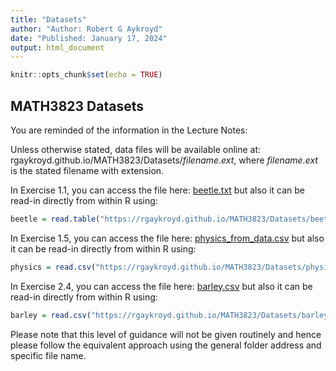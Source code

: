 ---
title: "Datasets"
author: "Author: Robert G Aykroyd"
date: "Published: January 17, 2024"
output: html_document
---

```{r setup, include=FALSE}
knitr::opts_chunk$set(echo = TRUE)
```

## MATH3823 Datasets

::: callout-important
You are reminded of the information in the Lecture Notes:

Unless otherwise stated, data files will be available online at: rgaykroyd.github.io/MATH3823/Datasets/*filename.ext*, where *filename.ext* is the stated filename with extension.
:::

In Exercise 1.1, you can access the file here: [beetle.txt](https://rgaykroyd.github.io/MATH3823/Datasets/beetle.txt) but also it can be read-in directly from within R using:

```{r}
beetle = read.table("https://rgaykroyd.github.io/MATH3823/Datasets/beetle.txt", header=T)
```

In Exercise 1.5, you can access the file here: [physics_from_data.csv](https://rgaykroyd.github.io/MATH3823/Datasets/physics_from_data.csv) but also it can be read-in directly from within R using: 

```{r}
physics = read.csv("https://rgaykroyd.github.io/MATH3823/Datasets/physics_from_data.csv", header=T)
```

In Exercise 2.4, you can access the file here: [barley.csv](https://rgaykroyd.github.io/MATH3823/Datasets/barley.csv) but also it can be read-in directly from within R using: 

```{r}
barley = read.csv("https://rgaykroyd.github.io/MATH3823/Datasets/barley.csv", header=T)
```


::: callout-important
Please note that this level of guidance will not be given routinely and hence please follow the equivalent approach using the general folder address and specific file name. 
:::